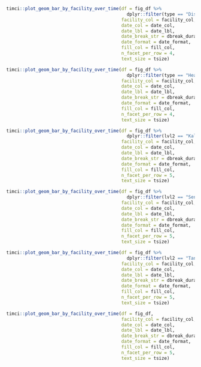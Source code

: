 ```r
timci::plot_geom_bar_by_facility_over_time(df = fig_df %>%
                                             dplyr::filter(type == "Dispensary"),
                                           facility_col = facility_col,
                                           date_col = date_col,
                                           date_lbl = date_lbl,
                                           date_break_str = dbreak_duration,
                                           date_format = date_format,
                                           fill_col = fill_col,
                                           n_facet_per_row = 4,
                                           text_size = tsize)
```

```r
timci::plot_geom_bar_by_facility_over_time(df = fig_df %>%
                                             dplyr::filter(type == "Health Center"),
                                           facility_col = facility_col,
                                           date_col = date_col,
                                           date_lbl = date_lbl,
                                           date_break_str = dbreak_duration,
                                           date_format = date_format,
                                           fill_col = fill_col,
                                           n_facet_per_row = 4,
                                           text_size = tsize)
```

```r
timci::plot_geom_bar_by_facility_over_time(df = fig_df %>%
                                             dplyr::filter(lvl2 == "Kaliua"),
                                           facility_col = facility_col,
                                           date_col = date_col,
                                           date_lbl = date_lbl,
                                           date_break_str = dbreak_duration,
                                           date_format = date_format,
                                           fill_col = fill_col,
                                           n_facet_per_row = 5,
                                           text_size = tsize)
```

```r
timci::plot_geom_bar_by_facility_over_time(df = fig_df %>%
                                             dplyr::filter(lvl2 == "Sengerema"),
                                           facility_col = facility_col,
                                           date_col = date_col,
                                           date_lbl = date_lbl,
                                           date_break_str = dbreak_duration,
                                           date_format = date_format,
                                           fill_col = fill_col,
                                           n_facet_per_row = 5,
                                           text_size = tsize)
```

```r
timci::plot_geom_bar_by_facility_over_time(df = fig_df %>%
                                             dplyr::filter(lvl2 == "Tanga"),
                                           facility_col = facility_col,
                                           date_col = date_col,
                                           date_lbl = date_lbl,
                                           date_break_str = dbreak_duration,
                                           date_format = date_format,
                                           fill_col = fill_col,
                                           n_facet_per_row = 5,
                                           text_size = tsize)
```

```r
timci::plot_geom_bar_by_facility_over_time(df = fig_df,
                                           facility_col = facility_col,
                                           date_col = date_col,
                                           date_lbl = date_lbl,
                                           date_break_str = dbreak_duration,
                                           date_format = date_format,
                                           fill_col = fill_col,
                                           n_facet_per_row = 5,
                                           text_size = tsize)
```
